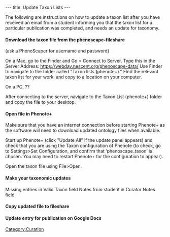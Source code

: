 ---
title: Update Taxon Lists
---

The following are instructions on how to update a taxon list after you have received an email from a student informing you that the taxon list for a particular publication was completed, and needs an update for taxonomy.

====Download the taxon file from the phenoscape-fileshare====
(ask a PhenoScaper for username and password)

On a Mac, go to the Finder and Go > Connect to Server.  Type this in the Server Address:  https://webdav.nescent.org/phenoscape-data/
Use Finder to navigate to the folder called "Taxon lists (phenote+)."  Find the relevant taxon list for your work, and copy to a location on your computer. 

On a PC, ??

After connecting to the server, navigate to the Taxon List (phenote+) folder and copy the file to your desktop.

====Open file in Phenote+====

Make sure that you have an internet connection before starting Phenote+ as the software will need to download updated ontology files when available.

Start up Phenote+ (click "Update All" if the update panel appears) and check that you are using the Taxon configuration of Phenote (to check, go to Settings>Set Configuration, and confirm that ‘phenoscape_taxon’ is chosen. You may need to restart Phenote+ for the configuration to appear).

Open the taxon file using File>Open.

====Make your taxonomic updates====

Missing entries in Valid Taxon field
Notes from student in Curator Notes field

====Copy updated file to fileshare====

====Update entry for publication on Google Docs====

[[Category:Curation]]